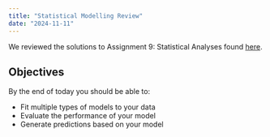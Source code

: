 ```yaml
---
title: "Statistical Modelling Review"
date: "2024-11-11"
---
```


We reviewed the solutions to Assignment 9: Statistical Analyses found [here](https://isdrfall24.classes.spaseslab.com/assignment/11-statmodsolutions.html).

## Objectives

By the end of today you should be able to:

* Fit multiple types of models to your data
* Evaluate the performance of your model 
* Generate predictions based on your model